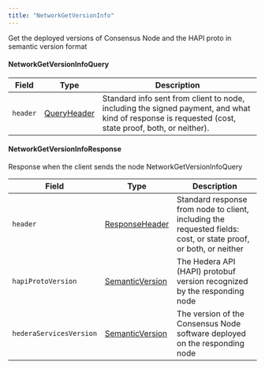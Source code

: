 ---
title: "NetworkGetVersionInfo"
---


Get the deployed versions of Consensus Node and the HAPI proto in semantic version format

#### NetworkGetVersionInfoQuery

| Field    | Type                                                                                             | Description                                                                                                                                         |
| -------- | ------------------------------------------------------------------------------------------------ | --------------------------------------------------------------------------------------------------------------------------------------------------- |
| `header` | [QueryHeader](/hedera/sdks-and-apis/hedera-api/miscellaneous/queryheader) | Standard info sent from client to node, including the signed payment, and what kind of response is requested (cost, state proof, both, or neither). |

#### NetworkGetVersionInfoResponse

Response when the client sends the node NetworkGetVersionInfoQuery

| Field                   | Type                                                                                                   | Description                                                                                                      |
| ----------------------- | ------------------------------------------------------------------------------------------------------ | ---------------------------------------------------------------------------------------------------------------- |
| `header`                | [ResponseHeader](/hedera/sdks-and-apis/hedera-api/miscellaneous/responseheader) | Standard response from node to client, including the requested fields: cost, or state proof, or both, or neither |
| `hapiProtoVersion`      | [SemanticVersion](/hedera/sdks-and-apis/hedera-api/basic-types/semanticversion) | The Hedera API (HAPI) protobuf version recognized by the responding node                                         |
| `hederaServicesVersion` | [SemanticVersion](/hedera/sdks-and-apis/hedera-api/basic-types/semanticversion) | The version of the Consensus Node software deployed on the responding node                                       |
